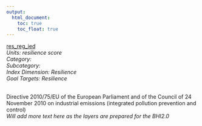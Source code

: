 ```yaml
---
output:
  html_document:
    toc: true
    toc_float: true
---
```


[res_reg_ied](https://github.com/OHI-Science/bhi/blob/master/baltic/layers/res_reg_ied_bhi2015.csv)\
*Units: resilience score*\
*Category:*\
*Subcategory:*\
*Index Dimension: Resilience*\
*Goal Targets: Resilience*\
<br>

Directive 2010/75/EU of the European Parliament and of the Council of 24 November 2010 on industrial emissions (integrated pollution prevention and control)\
*Will add more text here as the layers are prepared for the BHI2.0*



<br>

